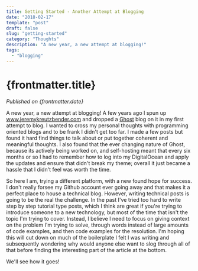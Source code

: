 ```yaml
---
title: Getting Started - Another Attempt at Blogging
date: "2018-02-17"
template: "post"
draft: false
slug: "getting-started"
category: "Thoughts"
description: "A new year, a new attempt at blogging!"
tags:
  - "blogging"
---
```



# {frontmatter.title}

<PublishedOnOldBlog />

_Published on {frontmatter.date}_

A new year, a new attempt at blogging! A few years ago I spun up www.jeremykreutzbender.com and dropped a [Ghost](https://ghost.org/)
blog on it in my first attempt to blog. I wanted to cross my personal thoughts with programming oriented blogs and to be
frank I didn't get too far. I made a few posts but found it hard find things to talk about or put together coherent and
meaningful thoughts. I also found that the ever changing nature of Ghost, because its actively being worked on, and
self-hosting meant that every six months or so I had to remember how to log into my DigitalOcean and apply the
updates and ensure that didn't break my theme; overall it just became a hassle that I didn't feel was worth the time.

So here I am, trying a different platform, with a new found hope for success. I don't really forsee my Github account
ever going away and that makes it a perfect place to house a technical blog. However, writing technical posts is going
to be the real the challenge. In the past I've tried too hard to write step by step tutorial type posts, which I think
are great if you're trying to introduce someone to a new technology, but most of the time that isn't the topic I'm
trying to cover. Instead, I believe I need to focus on giving context on the problem I'm trying to solve, through words
instead of large amounts of code examples, and then code examples for the resolution. I'm hoping this will cut down
on much of the boilerplate I felt I was writing and subsequently wondering why would anyone else want to slog through
all of that before finding the interesting part of the article at the bottom.

We'll see how it goes!
